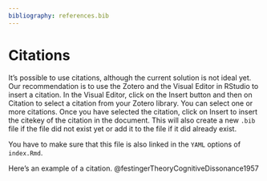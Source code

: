 ```yaml
---
bibliography: references.bib
---
```


# Citations

It's possible to use citations, although the current solution is not ideal yet. Our recommendation is to use the Zotero and the Visual Editor in RStudio to insert a citation. In the Visual Editor, click on the Insert button and then on Citation to select a citation from your Zotero library. You can select one or more citations. Once you have selected the citation, click on Insert to insert the citekey of the citation in the document. This will also create a new `.bib` file if the file did not exist yet or add it to the file if it did already exist.

You have to make sure that this file is also linked in the `YAML` options of `index.Rmd`.

Here's an example of a citation. @festingerTheoryCognitiveDissonance1957
